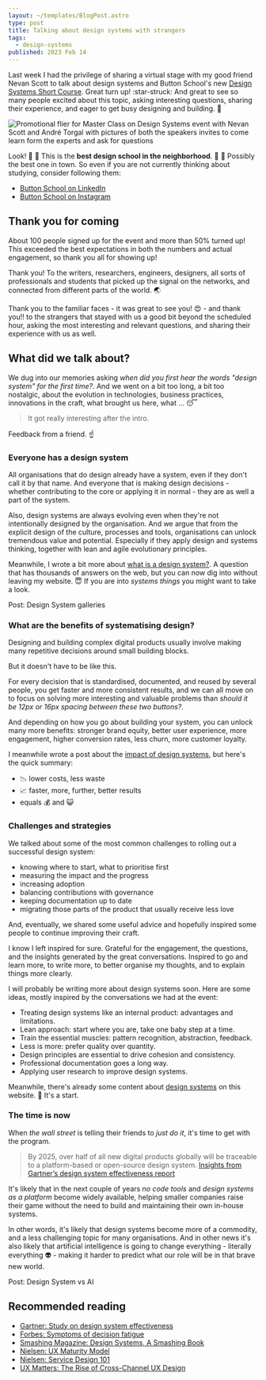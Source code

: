 ```yaml
---
layout: ~/templates/BlogPost.astro
type: post
title: Talking about design systems with strangers
tags:
  - design-systems
published: 2023 Feb 14
---
```


<Abstract>

Last week I had the privilege of sharing a virtual stage with my good friend Nevan Scott to talk about design systems and Button School's new [Design Systems Short Course](https://buttonschool.com/design-systems/).
Great turn up! :star-struck: And great to see so many people excited about this topic, asking interesting questions, sharing their experience, and eager to get busy designing and building. :open_hands:

</Abstract>

![Promotional flier for Master Class on Design Systems event with Nevan Scott and André Torgal with pictures of both the speakers invites to come learn form the experts and ask for questions](./_media/design-system-master-class-with-nevan-scott-and-andre-torgal.jpg 'February 7, 2023. Did you miss that one? Check out the short course! // https://buttonschool.com/design-systems/')

<Note>

Look! :owl: :owl: This is the **best design school in the neighborhood**. :owl: :owl: Possibly the best one in town. So even if you are not currently thinking about studying, consider following them:

- [Button School on LinkedIn](https://www.linkedin.com/company/button-school/)
- [Button School on Instagram](https://www.instagram.com/buttonschool/)

</Note>

## Thank you for coming

About 100 people signed up for the event and more than 50% turned up! This exceeded the best expectations in both the numbers and actual engagement, so thank you all for showing up!

Thank you! To the writers, researchers, engineers, designers, all sorts of professionals and students that picked up the signal on the networks, and connected from different parts of the world. :earth_asia:

Thank you to the familiar faces - it was great to see you! :heart_eyes: - and thank you!! to the strangers that stayed with us a good bit beyond the scheduled hour, asking the most interesting and relevant questions, and sharing their experience with us as well.

## What did we talk about?

We dug into our memories asking _when did you first hear the words "design system" for the first time?_. And we went on a bit too long, a bit too nostalgic, about the evolution in technologies, business practices, innovations in the craft, what brought us here, what ... :sleeping:

> It got really interesting after the intro.

Feedback from a friend. :point_up:

### Everyone has a design system

All organisations that do design already have a system, even if they don't call it by that name. And everyone that is making design decisions - whether contributing to the core or applying it in normal - they are as well a part of the system.

Also, design systems are always evolving even when they're not intentionally designed by the organisation. And we argue that from the explicit design of the culture, processes and tools, organisations can unlock tremendous value and potential. Especially if they apply design and systems thinking, together with lean and agile evolutionary principles.

Meanwhile, I wrote a bit more about [what is a design system?](/posts/2023-02/what-is-a-design-system). A question that has thousands of answers on the web, but you can now dig into without leaving my website. :innocent: If you are into _systems things_ you might want to take a look.

<Todo>Post: Design System galleries</Todo>

### What are the benefits of systematising design?

Designing and building complex digital products usually involve making many repetitive decisions around small building blocks.

But it doesn't have to be like this.

For every decision that is standardised, documented, and reused by several people, you get faster and more consistent results, and we can all move on to focus on solving more interesting and valuable problems than _should it be 12px or 16px spacing between these two buttons?_.

And depending on how you go about building your system, you can unlock many more benefits: stronger brand equity, better user experience, more engagement, higher conversion rates, less churn, more customer loyalty.

I meanwhile wrote a post about the [impact of design systems](/posts/2023-02/benefits-of-design-systems), but here's the quick summary:

- :chart_with_downwards_trend: lower costs, less waste
- :chart_with_upwards_trend: faster, more, further, better results
- equals :moneybag: and :smiley_cat:

### Challenges and strategies

We talked about some of the most common challenges to rolling out a successful design system:

- knowing where to start, what to prioritise first
- measuring the impact and the progress
- increasing adoption
- balancing contributions with governance
- keeping documentation up to date
- migrating those parts of the product that usually receive less love

And, eventually, we shared some useful advice and hopefully inspired some people to continue improving their craft.

I know I left inspired for sure. Grateful for the engagement, the questions, and the insights generated by the great conversations. Inspired to go and learn more, to write more, to better organise my thoughts, and to explain things more clearly.

I will probably be writing more about design systems soon. Here are some ideas, mostly inspired by the conversations we had at the event:

- Treating design systems like an internal product: advantages and limitations.
- Lean approach: start where you are, take one baby step at a time.
- Train the essential muscles: pattern recognition, abstraction, feedback.
- Less is more: prefer quality over quantity.
- Design principles are essential to drive cohesion and consistency.
- Professional documentation goes a long way.
- Applying user research to improve design systems.

Meanwhile, there's already some content about [design systems](/tags/design-systems) on this website. :muscle: It's a start.

### The time is now

When _the wall street_ is telling their friends to _just do it_, it's time to get with the program.

> By 2025, over half of all new digital products globally will be traceable to a platform-based or open-source design system.
> [Insights from Gartner’s design system effectiveness report](https://www.knapsack.cloud/blog/gartner-design-system-effectiveness)

It's likely that in the next couple of years _no code tools_ and _design systems as a platform_ become widely available, helping smaller companies raise their game without the need to build and maintaining their own in-house systems.

In other words, it's likely that design systems become more of a commodity, and a less challenging topic for many organisations. And in other news it's also likely that artificial intelligence is going to change everything - literally everything :alien: - making it harder to predict what our role will be in that brave new world.

<Todo>Post: Design System vs AI</Todo>

## Recommended reading

- [Gartner: Study on design system effectiveness](https://www.knapsack.cloud/blog/gartner-design-system-effectiveness)
- [Forbes: Symptoms of decision fatigue](https://www.forbes.com/sites/womensmedia/2019/05/13/how-to-identify-when-youre-experiencing-decision-fatigue/)
- [Smashing Magazine: Design Systems, A Smashing Book](https://www.smashingmagazine.com/design-systems-book/)
- [Nielsen: UX Maturity Model](https://www.nngroup.com/articles/ux-maturity-model/)
- [Nielsen: Service Design 101](https://www.nngroup.com/articles/service-design-101/)
- [UX Matters: The Rise of Cross-Channel UX Design](https://www.uxmatters.com/mt/archives/2011/10/the-rise-of-cross-channel-ux-design.php)
